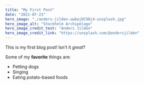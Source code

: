 ```yaml
---
title: "My First Post"
date: "2021-07-23"
hero_image: "./anders-jilden-uwbajDCODj4-unsplash.jpg"
hero_image_alt: "Stockholm Archipelago"
hero_image_credit_text: "Anders Jildén"
hero_image_credit_link: "https://unsplash.com/@andersjilden"
---
```


This is my first blog post! Isn't it _great_?

Some of my **favorite** things are:

- Petting dogs
- Singing
- Eating potato-based foods
